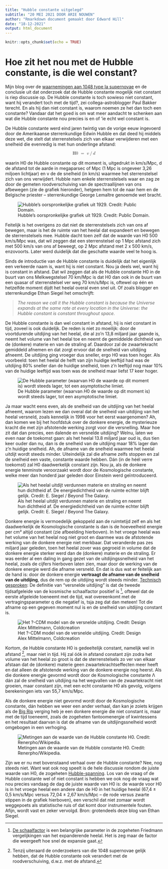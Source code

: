 ```yaml
---
title: "Hubble constante uitgelegd"
subtitle: "20 MEI 2021 DOOR ARIE NOUWEN"
author: "Rmarkdown document gemaakt door Edward Hill"
date: "18-12-2021"
output: html_document
---
```


```r
knitr::opts_chunk$set(echo = TRUE)
```

# Hoe zit het nou met de Hubble constante, is die wel constant?


Mijn blog over de [waarnemingen aan 1048 type Ia supernovae](https://www.astroblogs.nl/2021/05/14/onderzoek-aan-ruim-1000-supernova-lijkt-te-wijzen-op-een-veranderlijke-hubble-constante/) en de conclusie uit dat onderzoek dat de Hubble constante mogelijk niet constant is riep discussie op. De Hubble constante is toch sowieso niet constant, want hij verandert toch met de tijd?, zei collega-astroblogger Paul Bakker terecht. En als hij dan niet constant is, waarom noemen ze het dan toch een constante? Vandaar dat het goed is om wat meer aandacht te schenken aan wat die Hubble constante nou precies is en of ‘ie echt wel constant is.

De Hubble constante werd eind jaren twintig van de vorige eeuw ingevoerd door de Amerikaanse sterrenkundige Edwin Hubble en dat deed hij middels deze wet, die stelt dat sterrenstelsels zich van elkaar verwijderen met een snelheid die evenredig is met hun onderlinge afstand:

<math display = 'block'>
  <mrow>
    <mi>H0</mi>
    <mtext fontfamily='Times New Roman'>&nbsp;</mtext>
    <mo>=</mo>
    <mtext fontfamily='Times New Roman'>&nbsp;</mtext>
    <mi>v</mi>
    <mo>&sol;</mo>
    <mi>d</mi>
  </mrow>
</math>

waarin H0 de Hubble constante op dit moment is, uitgedrukt in km/s/Mpc, d de afstand tot de aarde in megaparsec of Mpc (1 Mpc is ongeveer 3,26 miljoen lichtjaar) en v de de snelheid (in km/s) waarmee het sterrenstelsel zich van ons verwijdert. Hubble nam enkele sterrenstelsels waar en zag ze door de gemeten roodverschuiving van de spectraallijnen van ons afbewegen (zie de grafiek hieronder), hetgeen hem tot de naar hem en de Belgische priester – sterrenkundige George Lemaître genoemde wet bracht.

![Hubble’s oorspronkelijke grafiek uit 1929. Credit: Public Domain.](https://www.astroblogs.nl/wp-content/uploads/2021/05/Hubble-500x338.jpg)

Feitelijk is het overigens zo dat niet de sterrenstelsels zich van ons af bewegen, maar is het de ruimte van het heelal dat expandeert en bewegen de sterrenstelsels mee. Hubble dacht toen zelf dat de waarde van H0 500 km/s/Mpc was, dat wil zeggen dat een sterrenstelsel op 1 Mpc afstand zich met 500 km/s van ons af beweegt, op 2 Mpc afstand met 2 x 500 km/s, enzovoorts. Later werd duidelijk dat die geschatte waarde veel te hoog is.

Sinds de introductie van de Hubble constante is duidelijk dat het eigenlijk een verkeerde naam is, want hij is niet constant. Nou ja deels wel, want hij is constant in afstand. Dat wil zeggen dat als de Hubble constante H0 in de buurt van ons Melkwegstelsel 70 km/Mpc is dat H0 dan ook in de buurt van een quasar of sterrenstelsel ver weg 70 km/s/Mpc is, oftewel op één en hetzelfde moment dijdt het heelal overal even snel uit. Of zoals blogger en sterrenkundige Ethan Siegel het omschrijft:

>*The reason we call it the Hubble constant is because the Universe expands at the same rate at every location in the Universe: the Hubble constant is constant throughout space.*

De Hubble constante is dan wel constant in afstand, hij is niet constant in tijd, zoveel is ook duidelijk. De reden is niet zo moeilijk: door de voortdurende uitdijing van het heelal, die al zo’n 13,8 miljard jaar gaande is, neemt het volume van het heelal toe en neemt de gemiddelde dichtheid van de (donkere) materie en van de straling af. Daardoor zal de zwaartekracht gemiddeld afnemen en dat zorgt ervoor dat de snelheid van uitdijing afneemt. De uitdijing ging vroeger dus sneller, ergo H0 was toen hoger. Als voorbeeld: toen het heelal de helft van zijn huidige leeftijd had was de uitdijing 80% sneller dan de huidige snelheid, toen z’n leeftijd nog maar 10% van de huidige leeftijd was toen was de snelheid maar liefst 17 keer hoger.

![De Hubble parameter (waarvan $H0$ de waarde op dit moment is) wordt steeds lager, tot een asymptotische limiet.](https://www.astroblogs.nl/wp-content/uploads/2021/05/Xn2nW-500x266.png)

Ja maar wacht eens even, als de snelheid van de uitdijing van het heelal afneemt, waarom lezen we dan overal dat de snelheid van uitdijing van het heelal versneld, zoals kennelijk in 1998 voor het eerst waargenomen? Ah, dan komen we bij het hoofdstuk over de donkere energie, de mysterieuze kracht die met zijn afstotende werking zorgt voor die versnelling. Maar hoe zit dat dan precies, een dalende en versnelde uitdijing? Welnu, laten we even naar de toekomst gaan: als het heelal 13.8 miljard jaar oud is, dus tien keer ouder dan nu, dan is de snelheid van de uitdijing maar 18% lager dan z’n huidige snelheid. Ah, de afname van de snelheid waarmee het heelal uitdijt wordt steeds minder. Uiteindelijk zal die afname zelfs stoppen en zal de snelheid een vaste, constante waarde hebben. Dán (in de héél verre toekomst) zal H0 daadwerkelijk constant zijn. Nou ja, als de donkere energie tenminste veroorzaakt wordt door de Kosmologische constante, welke meer dan honderd jaar geleden door Einstein werd geïntroduceerd.

![Als het heelal uitdijt verdunnen materie en straling en neemt hun dichtheid af. De energiedichtheid van de ruimte echter blijft gelijk. Credit: E. Siegel / Beyond The Galaxy.](https://www.astroblogs.nl/wp-content/uploads/2021/05/0_j4dHvAbuUXjB9yBS-500x377.jpg)

Donkere energie is vermoedelijk gekoppeld aan de ruimtetijd zelf en als het daadwerkelijk de Kosmologische constante is dan is de hoeveelheid energie per cm³ altijd constant (zie afbeelding hierboven). In het vroege heelal was het volume van het heelal nog niet groot en daarmee was de afstotende werking van de donkere energie niet merkbaar. Dat veranderde pas zes miljard jaar geleden, toen het heelal zover was gegroeid in volume dat de donkere energie sterker werd dan de (donkere) materie en de straling. Er was eerder al een daling in gang gezet van de uitdijingssnelheid van het heelal, zoals de cijfers hierboven laten zien, maar door de werking van de donkere energie werd die afname versneld. En dat is dus wat er feitelijk aan de hand is: door de donkere energie **vertraagt de afname van de snelheid van de uitdijing**, dus de rem op de uitdijing wordt steeds minder. [Technisch gesproken](https://en.wikipedia.org/wiki/Accelerating_expansion_of_the_universe#Technical_definition): De definitie van “versnelde uitdijing” is dat de tweede tijdsafgeleide van de kosmische schaalfactor \ddot{a} positief is [^note1], oftewel dat de eerste afgeleide \dot{a}  toeneemt met de tijd, wat overeenkomt met de vertragingsparameter q die negatief is, tsja zeg dat dan meteen! Tot die afname op een gegeven moment nul is en de snelheid van uitdijing constant is.

![Het ?-CDM model van de versnelde uitdijing. Credit: Design Alex Mittelmann, Coldcreation](https://www.astroblogs.nl/wp-content/uploads/2020/05/Lambda-Cold_Dark_Matter_Accelerated_Expansion_of_the_Universe_Big_Bang-Inflation-500x282.jpg)

Kortom, de Hubble constante H0 is gedeeltelijk constant, namelijk wel in afstand [^note2], maar niet in tijd. Hij zal óók in afstand constant zijn zodra het volume van het heelal zo groot is dat de sterrenstelsels zo ver van elkaar afstaan dat de (donkere) materie geen zwaartekrachtseffecten meer heeft en dat alleen de afstotende werking van de donkere energie nog heerst. Als die donkere energie gevormd wordt door de Kosmologische constante Λ dán zal de snelheid van uitdijing na het wegvallen van de zwaartekracht niet groeien, maar constant zijn, met een echt constante H0 als gevolg, volgens berekeningen iets van 55,7 km/s/Mpc.

Als de donkere energie niet gevormd wordt door de Kosmologische constante, dán hebben we weer een ander verhaal, dan kan je zoiets krijgen als de [Big Rip](https://www.astroblogs.nl/2013/12/20/de-big-rip-wat-dat-precies/) verging heb je een donkere energie die niet constant is, maar met de tijd toeneemt, zoals de zogeheten fantoomenergie of kwintessens en het resultaat daarvan is dat de afname van de uitdijingssnelheid wordt omgebogen in een verhoging.

![Metingen aan de waarde van de Hubble constante H0. Credit: Renerpho/Wikipedia.](https://www.astroblogs.nl/wp-content/uploads/2021/05/1920px-Hubbleconstants_color-500x172.png)

Zijn we er nu met bovenstaand verhaal over de Hubble constante? Nee, nog steeds niet. Want wat ook nog speelt is de hele discussie rondom de juiste waarde van H0, de zogeheten [Hubble-spanning](https://www.astroblogs.nl/dossiers/de-hubble-spanning/). Los van de vraag of de Hubble constante wel of niet constant is hebben we ook nog de vraag wat nou precies vandaag de dag de juiste waarde van H0 is:  de waarde voor H0 is in het vroege heelal een andere dan de H0 in het huidige heelal (67,4 ± 0,5 km/s/Mpc versus 72,04 ± 2,67 km/s/Mpc – de rode versus zwarte stippen in de grafiek hierboven), een verschil dat niet zomaar wordt weggepoets als statistische ruis of dat komt door instrumentele fouten. Afijn, wordt vast en zeker vervolgd. Bron: grotendeels deze blog van Ethan Siegel.

[^note1]: [De schaalfactor](https://en.wikipedia.org/wiki/Scale_factor_(cosmology))   is een belangrijke parameter in de zogeheten Friedmann vergelijkingen van het expanderende heelal. Het is zeg maar de factor die weergeeft hoe snel de expansie gaat.

[^note2]: Tenzij uiteraard de onderzoekers van die 1048 supernovae gelijk hebben, dat de Hubble constante ook verandert met de roodverschuiving, d.w.z. met de afstand.

